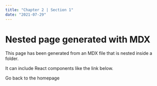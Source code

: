 ```yaml
---
title: "Chapter 2 | Section 1"
date: "2021-07-29"
---
```



# Nested page generated with MDX

This page has been generated from an MDX file that is nested inside a folder.

It can include React components like the link below.

<Link to="/" style={{ color: "#00b140" }}>
  Go back to the homepage
</Link>
